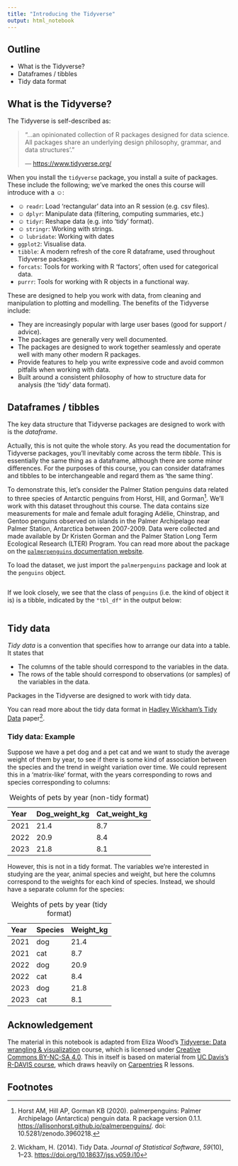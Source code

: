 ```yaml
---
title: "Introducing the Tidyverse"
output: html_notebook
---
```


## Outline

-   What is the Tidyverse?
-   Dataframes / tibbles
-   Tidy data format


## What is the Tidyverse?

The Tidyverse is self-described as:

> "...an opinionated collection of R packages designed for data science. All
> packages share an underlying design philosophy, grammar, and data
> structures'."
>
> — <https://www.tidyverse.org/>

When you install the `tidyverse` package, you install a suite of packages. These
include the following; we've marked the ones this course will introduce with a
☺:

-   ☺ `readr`: Load 'rectangular' data into an R session (e.g. csv files).
-   ☺ `dplyr`: Manipulate data (filtering, computing summaries, etc.)
-   ☺ `tidyr`: Reshape data (e.g. into 'tidy' format).
-   ☺ `stringr`: Working with strings.
-   ☺ `lubridate`: Working with dates
-   `ggplot2`: Visualise data.
-   `tibble`: A modern refresh of the core R dataframe, used throughout
    Tidyverse packages.
-   `forcats`: Tools for working with R 'factors', often used for categorical
    data.
-   `purrr`: Tools for working with R objects in a functional way.

These are designed to help you work with data, from cleaning and manipulation to
plotting and modelling. The benefits of the Tidyverse include:

-   They are increasingly popular with large user bases (good for support /
    advice).
-   The packages are generally very well documented.
-   The packages are designed to work together seamlessly and operate well with
    many other modern R packages.
-   Provide features to help you write expressive code and avoid common pitfalls
    when working with data.
-   Built around a consistent philosophy of how to structure data for analysis
    (the 'tidy' data format).


## Dataframes / tibbles

The key data structure that Tidyverse packages are designed to work with is the
*dataframe*.

Actually, this is not quite the whole story. As you read the documentation for
Tidyverse packages, you'll inevitably come across the term *tibble*. This is
essentially the same thing as a dataframe, although there are some minor
differences. For the purposes of this course, you can consider dataframes and
tibbles to be interchangeable and regard them as 'the same thing'.

To demonstrate this, let's consider the Palmer Station penguins data related to
three species of Antarctic penguins from Horst, Hill, and Gorman[^1]. We'll
work with this dataset throughout this course. The data contains size
measurements for male and female adult foraging Adélie, Chinstrap, and Gentoo
penguins observed on islands in the Palmer Archipelago near Palmer Station,
Antarctica between 2007-2009. Data were collected and made available by
Dr Kristen Gorman and the Palmer Station Long Term Ecological Research (LTER)
Program. You can read more about the package on the
[`palmerpenguins` documentation website](https://allisonhorst.github.io/palmerpenguins/index.html). 

To load the dataset, we just import the `palmerpenguins` package and look at
the `penguins` object.

```r

```

If we look closely, we see that the class of `penguins` (i.e. the kind of object
it is) is a tibble, indicated by the `"tbl_df"` in the output below:

```r

```


## Tidy data

*Tidy data* is a convention that specifies how to arrange our data into a table.
It states that

-   The columns of the table should correspond to the variables in the data.
-   The rows of the table should correspond to observations (or samples) of the
    variables in the data.

Packages in the Tidyverse are designed to work with tidy data.

You can read more about the tidy data format in [Hadley Wickham's Tidy
Data](https://doi.org/10.18637/jss.v059.i10) paper[^2].


### Tidy data: Example

Suppose we have a pet dog and a pet cat and we want to study the average weight
of them by year, to see if there is some kind of association between the
species and the trend in weight variation over time. We could represent this in
a 'matrix-like' format, with the years corresponding to rows and species
corresponding to columns:

| Year | Dog_weight_kg | Cat_weight_kg |
|:-----|:--------------|:--------------|
| 2021 | 21.4          | 8.7           |
| 2022 | 20.9          | 8.4           |
| 2023 | 21.8          | 8.1           |

: Weights of pets by year (non-tidy format)

However, this is not in a tidy format. The variables we're interested in
studying are the year, animal species and weight, but here the columns
correspond to the weights for each kind of species. Instead, we should have a
separate column for the species:

| Year | Species | Weight_kg |
|:-----|:--------|:----------|
| 2021 | dog     | 21.4      |
| 2021 | cat     | 8.7       |
| 2022 | dog     | 20.9      |
| 2022 | cat     | 8.4       |
| 2023 | dog     | 21.8      |
| 2023 | cat     | 8.1       |

: Weights of pets by year (tidy format)


## Acknowledgement

The material in this notebook is adapted from Eliza Wood's [Tidyverse: Data
wrangling & visualization](https://liza-wood.github.io/tidyverse_intro/) course,
which is licensed under [Creative Commons BY-NC-SA
4.0](https://creativecommons.org/licenses/by-nc-sa/4.0/). This in itself is
based on material from [UC Davis's R-DAVIS
course](https://gge-ucd.github.io/R-DAVIS/index.html), which draws heavily on
[Carpentries](https://datacarpentry.org/R-ecology-lesson/) R lessons.


## Footnotes

[^1]: Horst AM, Hill AP, Gorman KB (2020). palmerpenguins: Palmer Archipelago
      (Antarctica) penguin data. R package version 0.1.1.
      <https://allisonhorst.github.io/palmerpenguins/>. doi: 10.5281/zenodo.3960218.

[^2]: Wickham, H. (2014). Tidy Data. *Journal of Statistical Software*,
    *59*(10), 1–23. <https://doi.org/10.18637/jss.v059.i10>
